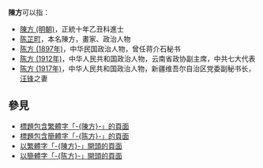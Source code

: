 '''陳方'''可以指：
* [[陳方_(明朝)|陳方 (明朝)]]，正統十年乙丑科進士
* [[陈芷町|陈芷町]]，本名陳方，畫家、政治人物
* [[陈方_(1897年)|陈方 (1897年)]]，中华民国政治人物，曾任蒋介石秘书
* [[陈方_(1912年)|陈方 (1912年)]]，中华人民共和国政治人物，云南省政协副主席，中共七大代表
* [[陈方_(1917年)|陈方 (1917年)]]，中华人民共和国政治人物，新疆维吾尔自治区党委副秘书长，[[汪锋|汪锋]]之妻

== 參見 ==
* [[Special:Search/intitle:"陳方"|標題包含繁體字「-{陳方}-」的頁面]]
* [[Special:Search/intitle:"陈方"|標題包含簡體字「-{陈方}-」的頁面]]
* [[Special:Prefixindex/陳方|以繁體字「-{陳方}-」開頭的頁面]]
* [[Special:Prefixindex/陈方|以簡體字「-{陈方}-」開頭的頁面]]

{{Disambiguation|Cat=二字陈姓人名消歧义|Fang方}}